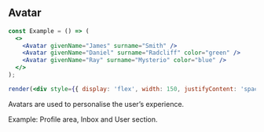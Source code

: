 
## Avatar

```jsx live=true
const Example = () => (
  <>
    <Avatar givenName="James" surname="Smith" />
    <Avatar givenName="Daniel" surname="Radcliff" color="green" />
    <Avatar givenName="Ray" surname="Mysterio" color="blue" />
  </>
);

render(<div style={{ display: 'flex', width: 150, justifyContent: 'space-between' }}>{<Example />}</div>);
```

<DesignNotes>
  <div>
    <p>Avatars are used to personalise the user’s experience.</p>
    <p>
      <label>Example:</label> Profile area, Inbox and User section.
    </p>
  </div>
</DesignNotes>

<Props componentName="Avatar" />
